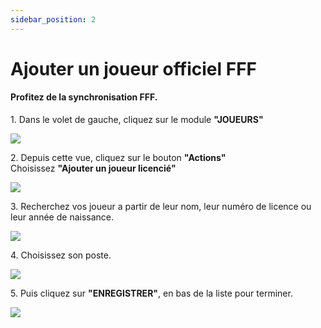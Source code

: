 ```yaml
---
sidebar_position: 2
---
```


# Ajouter un joueur officiel FFF
#### Profitez de la synchronisation FFF.

1\. Dans le volet de gauche, cliquez sur le module **"JOUEURS"**

![](https://ajeuwbhvhr.cloudimg.io/colony-recorder.s3.amazonaws.com/files/2023-08-08/a2948f76-5119-4003-99b5-e903caebade4/ascreenshot.jpeg?tl_px=0,0&br_px=1376,769&force_format=png&width=1120.0&wat=1&wat_opacity=1&wat_gravity=northwest&wat_url=https://colony-recorder.s3.amazonaws.com/images/watermarks/F43F5E_standard.png&wat_pad=3,203)



2\. Depuis cette vue, cliquez sur le bouton **"Actions"**\
Choisissez **"Ajouter un joueur licencié"**

![](https://colony-recorder.s3.amazonaws.com/files/2023-09-28/c3a5105a-d3b9-4b69-80f1-1627732deb56/stack_animation.webp)


3\. Recherchez vos joueur a partir de leur nom, leur numéro de licence ou leur année de naissance.

![](https://ajeuwbhvhr.cloudimg.io/colony-recorder.s3.amazonaws.com/files/2023-09-20/827535ef-de2a-4b2a-a33d-20bf5364ebdb/user_cropped_screenshot.jpeg?tl_px=0,153&br_px=649,634&force_format=png&width=860)


4\. Choisissez son poste.

![](https://ajeuwbhvhr.cloudimg.io/colony-recorder.s3.amazonaws.com/files/2023-09-20/7d0cf1c0-985e-4589-8083-c4ddf3f7866d/user_cropped_screenshot.jpeg?tl_px=0,0&br_px=858,323&force_format=png&width=860)


5\. Puis cliquez sur **"ENREGISTRER"**, en bas de la liste pour terminer.

![](https://ajeuwbhvhr.cloudimg.io/colony-recorder.s3.amazonaws.com/files/2023-09-20/6e01dab4-5968-4e80-bb18-6525cacfa0bf/user_cropped_screenshot.jpeg?tl_px=0,0&br_px=332,335&force_format=png&width=852)



